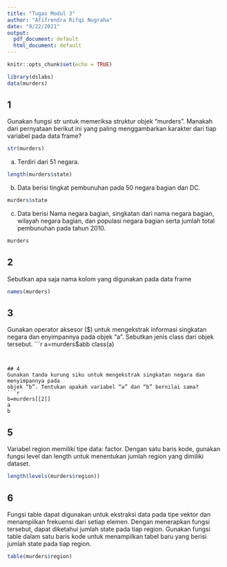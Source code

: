 ```yaml
---
title: "Tugas Modul 3"
author: "Afifrendra Rifqi Nugraha"
date: "9/22/2021"
output:
  pdf_document: default
  html_document: default
---
```


```r
knitr::opts_chunk$set(echo = TRUE)
```


```r
library(dslabs)
data(murders)
```

## 1
Gunakan fungsi str untuk memeriksa struktur objek “murders”. Manakah dari pernyataan berikut ini yang paling menggambarkan karakter dari tiap variabel pada data frame?
```r
str(murders)
```
a. Terdiri dari 51 negara.
```r
length(murders$state)
```
b. Data berisi tingkat pembunuhan pada 50 negara bagian dan DC.
```r
murders$state
```
c. Data berisi Nama negara bagian, singkatan dari nama negara bagian, wilayah negara bagian, dan populasi negara bagian serta jumlah total pembunuhan pada tahun 2010.
```r
murders
```


## 2
Sebutkan apa saja nama kolom yang digunakan pada data frame
```r
names(murders)
```


## 3
Gunakan operator aksesor ($) untuk mengekstrak informasi singkatan negara dan enyimpannya pada objek “a”. Sebutkan jenis class dari objek tersebut.
```r
a=murders$abb
class(a)
```


## 4
Gunakan tanda kurung siku untuk mengekstrak singkatan negara dan menyimpannya pada
objek “b”. Tentukan apakah variabel “a” dan “b” bernilai sama?
```r
b=murders[[2]]
a
b
```


## 5
Variabel region memiliki tipe data: factor. Dengan satu baris kode, gunakan fungsi level dan length untuk menentukan jumlah region yang dimiliki dataset.
```r
length(levels(murders$region))
```


## 6
Fungsi table dapat digunakan untuk ekstraksi data pada tipe vektor dan menampilkan frekuensi dari setiap elemen. Dengan menerapkan fungsi tersebut, dapat diketahui jumlah state pada tiap region. Gunakan fungsi table dalam satu baris kode untuk menampilkan tabel baru yang berisi jumlah state pada tiap region.
```r
table(murders$region)
```